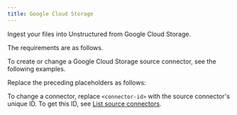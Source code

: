 ```yaml
---
title: Google Cloud Storage
---
```


Ingest your files into Unstructured from Google Cloud Storage.

The requirements are as follows.


<GCSPrerequisites />

To create or change a Google Cloud Storage source connector, see the following examples.


<CodeGroup>
    <GCSSDK />
    <GCSAPIRESTCreate />
    <GCSAPIRESTChange />
</CodeGroup>

Replace the preceding placeholders as follows:


<GCSAPIPlaceholders />

To change a connector, replace `<connector-id>` with the source connector's unique ID. 
To get this ID, see [List source connectors](/platform/api/overview#list-source-connectors).